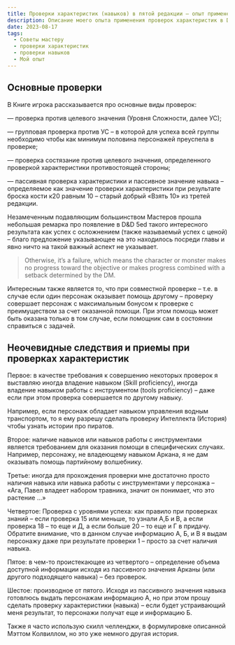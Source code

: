 ```yaml
---
title: Проверки характеристик (навыков) в пятой редакции – опыт применения
description: Описание моего опыта применения проверок характеристик в D&D 5e - советы для Мастера
date: 2023-08-17
tags:
  - Советы мастеру
  - проверки характеристик
  - проверки навыков
  - Мой опыт
---
```



## Основные проверки

В Книге игрока рассказывается про основные виды проверок:

— проверка против целевого значения (Уровня Сложности, далее УС);

— групповая проверка против УС – в которой для успеха всей группы необходимо чтобы как минимум половина персонажей преуспела в проверке;

— проверка состязание против целевого значения, определенного проверкой характеристики противостоящей стороны;

— пассивная проверка характеристики и пассивное значение навыка – определяемое как значение проверки характеристики при результате броска кости к20 равным 10 – старый добрый «Взять 10» из третей редакции.

Незамеченным подавляющим большинством Мастеров прошла небольшая ремарка про появление в D&D 5ed такого интересного результата как успех с осложнением (также называемый успех с ценой) – благо предложение указывающее на это находилось посреди главы и явно ничто на такой важный аспект не указывает.

>Otherwise, it’s a failure, which means the character or monster makes no progress toward the objective or makes progress combined with a setback determined by the DM.

Интересным также является то, что при совместной проверке – т.е. в случае если один персонаж оказывает помощь другому – проверку совершает персонаж с максимальным бонусом к проверке с преимуществом за счет оказанной помощи. При этом помощь может быть оказана только в том случае, если помощник сам в состоянии справиться с задачей.

## Неочевидные следствия и приемы при проверках характеристик

Первое: в качестве требования к совершению некоторых проверок я выставляю иногда владение навыком (Skill proficiency), иногда владение навыком работы с инструментом (tools proficiency) – даже если при этом проверка совершается по другому навыку.

Например, если персонаж обладает навыком управления водным транспортом, то я ему разрешу сделать проверку Интеллекта (История) чтобы узнать истории про пиратов.

Второе: наличие навыков или навыков работы с инструментами является требованием для оказания помощи в специфических случаях. Например, персонажу, не владеющему навыком Аркана, я не дам оказывать помощь партийному волшебнику.

Третье: иногда для прохождения проверки мне достаточно просто наличия навыка или навыка работы с инструментами у персонажа – «Ага, Павел владеет набором травника, значит он понимает, что это растение …»

Четвертое: Проверка с уровнями успеха: как правило при проверках знаний – если проверка 15 или меньше, то узнали А,Б и В, а если проверка 18 – то еще и Д, а если больше 20 – то еще и Г в придачу. Обратите внимание, что в данном случае информацию А, Б, и В я выдам персонажу даже при результате проверки 1 – просто за счет наличия навыка.

Пятое: в чем-то проистекающее из четвертого – определение объема доступной информации исходя из пассивного значения Арканы (или другого подходящего навыка) – без проверок.

Шестое: производное от пятого. Исходя из пассивного значения навыка готовлюсь выдать персонажам информацию А, но при этом прошу сделать проверку характеристики (навыка) – если будет устраивающий меня результат, то персонажи получат еще и информацию Б.

Также я часто использую скилл челленджи, в формулировке описанной Мэттом Колвиллом, но это уже немного другая история.